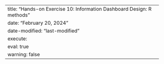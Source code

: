 ---
title: "Hands-on Exercise 10: Information Dashboard Design: R methods"
date: "February 20, 2024"
date-modified: "last-modified"
execute: 
  eval: true
  warning: false
---